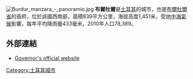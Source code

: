 [[File:Burdur_manzara_-_panoramio.jpg|thumb]]
'''布爾杜爾'''是[[土耳其|土耳其]]的城市，也是[[布爾杜爾省|布爾杜爾省]]的首府，位於該國西南部，面積839平方公里，海拔高度1,451米，受[[地中海氣候|地中海氣候]]影響，每年平均降雨量433毫米，2010年人口78,389。

==外部連結==
*[http://www.burdur.gov.tr Governor's official website] {{Wayback|url=http://www.burdur.gov.tr/ |date=20070510144156 }}

{{Turkey-geo-stub}}
[[Category:土耳其城市|Category:土耳其城市]]